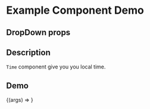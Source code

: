 
<Meta title="Example/Time" component={Time} />

# Example Component Demo

## DropDown props
<Props of={Time} />

## Description

`Time` component give you you local time.

## Demo

<Canvas>
  <Story name="Example Time">
    {(args) => <Time {...args} />}
  </Story>
</Canvas>